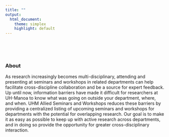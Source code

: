 ```yaml
---
title: ""
output:
  html_document:
    theme: simplex
    highlight: default
---
```


<br>

<br>

### About

As research increasingly becomes multi-disciplinary, attending and
presenting at seminars and workshops in related departments can help
facilitate cross-discipline collaboration and be a source for expert
feedback.  Up until now, information barriers have made it difficult
for researchers at UH-Manoa to know what was going on outside your
department, where, and when.  UHM Allied Seminars and Workshops
reduces these barriers by providing a centralized listing of upcoming
seminars and workshops for departments with the potential for
overlapping research.  Our goal is to make it as easy as possible to
keep up with active research across departments, and in doing so
provide the opportunity for greater cross-disciplinary interaction.